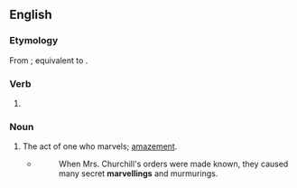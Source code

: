 ==English==

===Etymology===
From {{inh|en|enm|merveilyng}}; equivalent to {{af|en|marvel|-ing}}.

===Verb===
{{head|en|verb form}}

# {{present participle of|marvel|lang=en|nocat=1}}

===Noun===
{{en-noun}}

# The act of one who marvels; [[amazement]].
#* {{w|Maria Edgeworth}}
#*: When Mrs. Churchill's orders were made known, they caused many secret '''marvellings''' and murmurings.